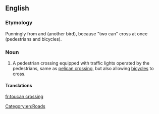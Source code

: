 ==English==

===Etymology===
Punningly from {{term|pelican crossing}} and {{term|toucan}} (another bird), because "two can" cross at once (pedestrians and bicycles).

===Noun===
{{en-noun|head=[[toucan]] [[crossing]]}}

# {{context|British|regional}} A pedestrian crossing equipped with traffic lights operated by the pedestrians, same as [[pelican crossing]], but also allowing [[bicycle]]s to cross.

====Translations====
{{trans-see|pelican crossing}}

[[Category:en:Roads]]

[[fr:toucan crossing]]